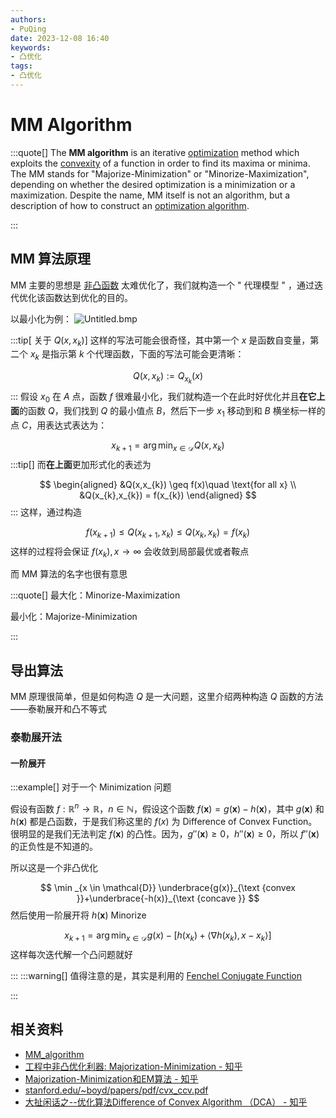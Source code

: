 ```yaml
---
authors:
- PuQing
date: 2023-12-08 16:40
keywords:
- 凸优化
tags:
- 凸优化
---
```

# MM Algorithm

:::quote[]
The **MM algorithm** is an iterative [optimization](https://en.wikipedia.org/wiki/Optimization "Optimization") method which exploits the [convexity](https://en.wikipedia.org/wiki/Convex_function "Convex function") of a function in order to find its maxima or minima. The MM stands for "Majorize-Minimization" or "Minorize-Maximization", depending on whether the desired optimization is a minimization or a maximization. Despite the name, MM itself is not an algorithm, but a description of how to construct an [optimization algorithm](https://en.wikipedia.org/wiki/Optimization_algorithm "Optimization algorithm").

:::
## MM 算法原理

MM 主要的思想是 [非凸函数](./476bc716) 太难优化了，我们就构造一个 " 代理模型 " ，通过迭代优化该函数达到优化的目的。


<!--truncate-->
以最小化为例：
![Untitled.bmp](https://images.puqing.work/2023/12/08/6572e6816216d.bmp)

:::tip[ 关于 $Q(x,x_{k})$]
这样的写法可能会很奇怪，其中第一个 $x$ 是函数自变量，第二个 $x_{k}$ 是指示第 $k$ 个代理函数，下面的写法可能会更清晰：

$$
Q(x,x_{k}):= Q_{x_{k}}(x)
$$
:::
假设 $x_{0}$ 在 $A$ 点，函数 $f$ 很难最小化，我们就构造一个在此时好优化并且**在它上面**的函数 $Q$，我们找到 $Q$ 的最小值点 $B$，然后下一步 $x_{1}$ 移动到和 $B$ 横坐标一样的点 $C$，用表达式表达为：

$$
x_{k+1} = \arg \min_{x \in \mathcal{D}} Q(x,x_{k})
$$
:::tip[]
而**在上面**更加形式化的表述为

$$
\begin{aligned}
&Q(x,x_{k}) \geq f(x)\quad \text{for all x} \\
&Q(x_{k},x_{k}) = f(x_{k})
\end{aligned}
$$
:::
这样，通过构造

$$
f(x_{k+1}) \leq Q(x_{k+1},x_{k})\leq Q(x_{k},x_{k}) = f(x_{k})
$$
这样的过程将会保证 $f(x_{k}),x\to\infty$ 会收敛到局部最优或者鞍点

而 MM 算法的名字也很有意思

:::quote[]
最大化：$\text{Minorize-Maximization}$

最小化：$\text{Majorize-Minimization}$

:::
## 导出算法

MM 原理很简单，但是如何构造 $Q$ 是一大问题，这里介绍两种构造 $Q$ 函数的方法——泰勒展开和凸不等式

### 泰勒展开法

#### 一阶展开

:::example[]
对于一个 $\text{Minimization}$ 问题

假设有函数 $f:\mathbb{R}^n\to \mathbb{R}$，$n\in \mathbb{N}$，假设这个函数 $f(\mathbf{x})=g(\mathbf{x})-h(\mathbf{x})$，其中 $g(\mathbf{x})$ 和 $h(\mathbf{x})$ 都是凸函数，于是我们称这里的 $f(x)$ 为 $\text{Difference of Convex Function}$。很明显的是我们无法判定 $f(\mathbf{x})$ 的凸性。因为，$g''(\mathbf{x})\geq 0$，$h''(\mathbf{x})\geq 0$，所以 $f''(\mathbf{x})$ 的正负性是不知道的。

所以这是一个非凸优化

$$
\min _{x \in \mathcal{D}} \underbrace{g(x)}_{\text {convex }}+\underbrace{-h(x)}_{\text {concave }}
$$
然后使用一阶展开将 $h(\mathbf{x})$ $\text{Minorize}$

$$
x_{k+1} = \arg \min_{x \in \mathcal{D}} g(x) - \left[ h(x_{k}) + \left \langle \nabla h(x_{k}),x-x_{k} \right \rangle \right] 
$$
这样每次迭代解一个凸问题就好

:::
:::warning[]
值得注意的是，其实是利用的 [Fenchel Conjugate Function](./016aa31c)

:::
## 相关资料

- [MM_algorithm](https://en.wikipedia.org/wiki/MM_algorithm)
- [工程中非凸优化利器: Majorization-Minimization - 知乎](https://zhuanlan.zhihu.com/p/107204751)
- [Majorization-Minimization和EM算法 - 知乎](https://zhuanlan.zhihu.com/p/140339192)
- [stanford.edu/~boyd/papers/pdf/cvx_ccv.pdf](https://stanford.edu/~boyd/papers/pdf/cvx_ccv.pdf)
- [大扯闲话之--优化算法Difference of Convex Algorithm （DCA） - 知乎](https://zhuanlan.zhihu.com/p/484002047)
